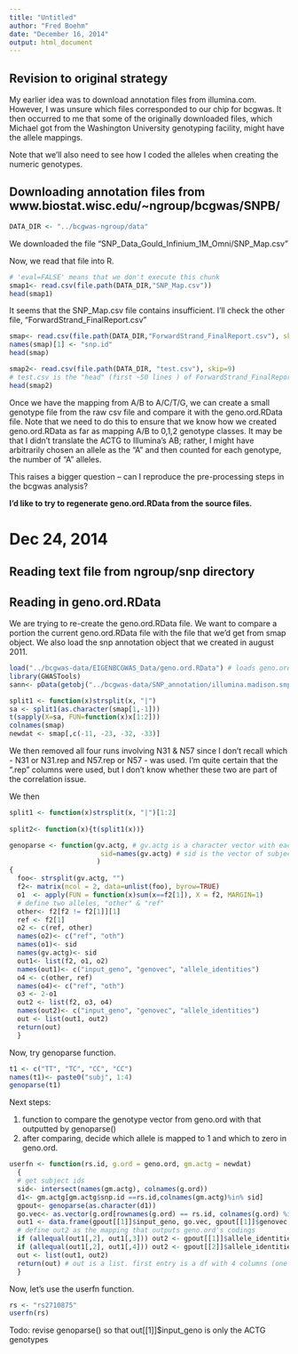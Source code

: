 ```yaml
---
title: "Untitled"
author: "Fred Boehm"
date: "December 16, 2014"
output: html_document
---
```


## Revision to original strategy

My earlier idea was to download annotation files from illumina.com. However, I was unsure which files corresponded to our chip for bcgwas. It then occurred to me that some of the originally downloaded files, which Michael got from the Washington University genotyping facility, might have the allele mappings.

Note that we'll also need to see how I coded the alleles when creating the numeric genotypes.


## Downloading annotation files from www.biostat.wisc.edu/~ngroup/bcgwas/SNPB/

```r
DATA_DIR <- "../bcgwas-ngroup/data"
```

We downloaded the file "SNP_Data_Gould_Infinium_1M_Omni/SNP_Map.csv"

Now, we read that file into R.

```r
# 'eval=FALSE' means that we don't execute this chunk
smap1<- read.csv(file.path(DATA_DIR,"SNP_Map.csv")) 
head(smap1)
```

It seems that the SNP_Map.csv file contains  insufficient. I'll check the other file, "ForwardStrand_FinalReport.csv"

```r
smap<- read.csv(file.path(DATA_DIR,"ForwardStrand_FinalReport.csv"), skip=9, colClasses= "character")
names(smap)[1] <- "snp.id"
head(smap)
```

```r
smap2<- read.csv(file.path(DATA_DIR, "test.csv"), skip=9) 
# test.csv is the "head" (first ~50 lines ) of ForwardStrand_FinalReport.csv
head(smap2)
```


Once we have the mapping from A/B to A/C/T/G, we can create a small genotype file from the raw csv file and compare it with the geno.ord.RData file. Note that we need to do this to ensure that we know how we created geno.ord.RData as far as mapping A/B to 0,1,2 genotype classes. It may be that I didn't translate the ACTG to Illumina's AB; rather, I might have arbitrarily chosen an allele as the "A" and then counted for each genotype, the number of "A" alleles.

This raises a bigger question -- can I reproduce the pre-processing steps in the bcgwas analysis?

**I'd like to try to regenerate geno.ord.RData from the source files.**

# Dec 24, 2014

## Reading text file from ngroup/snp directory


## Reading in geno.ord.RData 

We are trying to re-create the geno.ord.RData file. We want to compare a portion the current geno.ord.RData file with the file that we'd get from smap object. We also load the snp annotation object that we created in august 2011.

```r
load("../bcgwas-data/EIGENBCGWAS_Data/geno.ord.RData") # loads geno.ord
library(GWASTools)
sann<- pData(getobj("../bcgwas-data/SNP_annotation/illumina.madison.snp.annot.v3.RData"))
```

```r
split1 <- function(x)strsplit(x, "|")
sa <- split1(as.character(smap[1,-1]))
t(sapply(X=sa, FUN=function(x)x[1:2]))
colnames(smap)
newdat <- smap[,c(-11, -23, -32, -33)]
```

We then removed all four runs involving N31 & N57 since I don't recall which - N31 or N31.rep and N57.rep or N57 - was used. I'm quite certain that the ".rep" columns were used, but I don't know whether these two are part of the correlation issue.

We then 

```r
split1 <- function(x)strsplit(x, "|")[1:2]
  
split2<- function(x){t(split1(x))}

genoparse <- function(gv.actg, # gv.actg is a character vector with each entry a 2-letter genotype
                       sid=names(gv.actg) # sid is the vector of subject IDs
                      )  
{
  foo<- strsplit(gv.actg, "")
  f2<- matrix(ncol = 2, data=unlist(foo), byrow=TRUE)
  o1  <- apply(FUN = function(x)sum(x==f2[1]), X = f2, MARGIN=1)
  # define two alleles, "other" & "ref"
  other<- f2[f2 != f2[1]][1]
  ref <- f2[1]
  o2 <- c(ref, other)
  names(o2)<- c("ref", "oth")
  names(o1)<- sid
  names(gv.actg)<- sid
  out1<- list(f2, o1, o2)
  names(out1)<- c("input_geno", "genovec", "allele_identities")
  o4 <- c(other, ref)
  names(o4)<- c("ref", "oth")
  o3 <- 2-o1
  out2 <- list(f2, o3, o4)
  names(out2)<- c("input_geno", "genovec", "allele_identities")  
  out <- list(out1, out2)
  return(out)
  }


```

Now, try genoparse function.

```r
t1 <- c("TT", "TC", "CC", "CC")
names(t1)<- paste0("subj", 1:4)
genoparse(t1)
```

Next steps: 

1. function to compare the genotype vector from geno.ord with that outputted by genoparse()
2. after comparing, decide which allele is mapped to 1 and which to zero in geno.ord.


```r
userfn <- function(rs.id, g.ord = geno.ord, gm.actg = newdat)
  {
  # get subject ids
  sid<- intersect(names(gm.actg), colnames(g.ord))
  d1<- gm.actg[gm.actg$snp.id ==rs.id,colnames(gm.actg)%in% sid]
  gpout<- genoparse(as.character(d1))
  go.vec<- as.vector(g.ord[rownames(g.ord) == rs.id, colnames(g.ord) %in% sid])
  out1 <- data.frame(gpout[[1]]$input_geno, go.vec, gpout[[1]]$genovec, gpout[[2]]$genovec)
  # define out2 as the mapping that outputs geno.ord's codings
  if (allequal(out1[,2], out1[,3])) out2 <- gpout[[1]]$allele_identities
  if (allequal(out1[,2], out1[,4])) out2 <- gpout[[2]]$allele_identities
  out <- list(out1, out2)
  return(out) # out is a list. first entry is a df with 4 columns (one subject per row): 1. genotype.actg, 2. genotype.numeric (from geno.ord), 3. genotype.actg translation #1, 4. genotype.actg translation #2. 
  }
```

Now, let's use the userfn function.

```r
rs <- "rs2710875"
userfn(rs)
```


Todo: revise genoparse() so that out[[1]]$input_geno is only the ACTG genotypes 